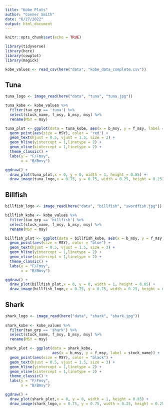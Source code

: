 ```yaml
---
title: "Kobe Plots"
author: "Conner Smith"
date: "6/27/2022"
output: html_document
---
```


```r
knitr::opts_chunk$set(echo = TRUE)

library(tidyverse)
library(here)
library(cowplot)
library(magick)

kobe_values <- read_csv(here("data", "kobe_data_complete.csv"))
```

## Tuna 

```r

tuna_logo <- image_read(here("data", "tuna", "tuna.jpg"))

tuna_kobe <- kobe_values %>% 
  filter(tax_grp == 'tuna') %>% 
  select(stock_name, f_msy, b_msy, msy) %>% 
  rename(MSY = msy)

tuna_plot <- ggplot(data = tuna_kobe, aes(x = b_msy, y = f_msy, label = stock_name)) +
  geom_point(aes(size = MSY), color = 'red') +
  geom_text(hjust = 0.5, vjust = 1.5, size = 3) +
  geom_hline(yintercept = 1,linetype = 2) +
  geom_vline(xintercept = 1,linetype = 2) +
  theme_classic() +
  labs(y = "F/Fmsy",
       x = "B/Bmsy")

ggdraw() +
  draw_plot(tuna_plot,x = 0, y = 0, width = 1, height = 0.85) +
  draw_image(tuna_logo,x = 0.75, y = 0.75, width = 0.25, height = 0.25)  


```

## Billfish

```r

billfish_logo <- image_read(here("data", "billfish", "swordfish.jpg"))

billfish_kobe <- kobe_values %>% 
  filter(tax_grp == 'billfish') %>% 
  select(stock_name, f_msy, b_msy, msy) %>% 
  rename(MSY = msy)

billfish_plot <- ggplot(data = billfish_kobe, aes(x = b_msy, y = f_msy, label = stock_name)) +
  geom_point(aes(size = MSY), color = "blue") +
  geom_text(hjust = 0.5, vjust = 1.5, size = 3) +
  geom_hline(yintercept = 1,linetype = 2) +
  geom_vline(xintercept = 1,linetype = 2) +
  theme_classic() +
  labs(y = "F/Fmsy",
       x = "B/Bmsy")

ggdraw() +
  draw_plot(billfish_plot,x = 0, y = 0, width = 1, height = 0.85) +
  draw_image(billfish_logo,x = 0.75, y = 0.75, width = 0.25, height = 0.25)  
```


## Shark

```r

shark_logo <- image_read(here("data", "shark", "shark.jpg"))
  
shark_kobe <- kobe_values %>% 
  filter(tax_grp == 'shark') %>% 
  select(stock_name, f_msy, b_msy, msy) %>% 
  rename(MSY = msy)

shark_plot <- ggplot(data = shark_kobe, 
                     aes(x = b_msy, y = f_msy, label = stock_name)) +
  geom_point(aes(size = MSY), color = "black") +
  geom_text(hjust = 0.5, vjust = 1.5, size = 3) +
  geom_hline(yintercept = 1,linetype = 2) +
  geom_vline(xintercept = 1,linetype = 2) +
  theme_classic() +
  labs(y = "F/Fmsy",
       x = "B/Bmsy")

ggdraw() +
  draw_plot(shark_plot,x = 0, y = 0, width = 1, height = 0.85) +
  draw_image(shark_logo,x = 0.75, y = 0.75, width = 0.25, height = 0.25)  
```

